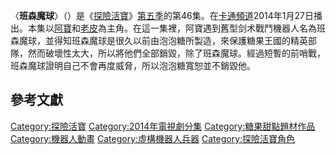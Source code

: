 {{expand|time=2015-05-21T01:53:41+00:00}}

{{noteTA
|G1=Adventure Time
}}
{{Infobox television episode
| title        = 班森魔球
| series       = [[探險活寶|探險活寶]]
| season       = 5
| episode      = 46
| production   = 1014-156
| story        = {{le|肯特·奧斯本|Kent Osborne}}<br />[[潘得頓·沃德|潘得頓·沃德]]<br>傑克·彭達維斯<br>{{le|亞當·武藤|Adam Muto}}
| writer       = {{le|安迪·里斯諾|Andy Ristaino}}<br>{{le|科爾·桑切茲|Cole Sanchez}}
| director     = 伊莉莎白·伊藤<small>(監督)</small><br />{{le|尼克·詹寧斯|Nick Jennings (artist)}}<small>(美術)</small>
| airdate      = {{Start date|2014|1|27}}
| music        =  
| guests       = 
*[[睿恩·威爾遜|睿恩·威爾遜]]飾演班森魔球
| length       = 11分鐘
| prev         = [[草劍傳奇|草劍傳奇]]
| next         = [[父女之戰|父女之戰]]
| episode list = 
{{Infobox Adventure Time season 5 episode list}}
<br>[[探險活寶各集列表|探險活寶各集列表]]
}}
〈'''班森魔球'''〉（{{lang-en|''Rattleballs''}}）是《[[探險活寶|探險活寶]]》[[探險活寶_(第五季)|第五季]]的第46集。在[[卡通頻道|卡通頻道]]2014年1月27日播出。本集以[[阿寶·馬頓斯|阿寶]]和[[酷狗老皮|老皮]]為主角。在這一集裡，阿寶遇到舊型剑术戰鬥機器人名為班森魔球，並得知班森魔球是很久以前由泡泡糖所製造，來保護糖果王國的精英部隊，然而破壞性太大，所以將他們全部銷毀，除了班森魔球。經過短暫的前哨戰，班森魔球證明自己不會再度威脅，所以泡泡糖寬恕並不銷毀他。


<!--==劇情==
AAfter his breakup with Flame Princess, Finn vows to do whatever Princess Bubblegum wishes. Soon, however, he becomes a burden, and Bubblegum orders Finn to take some time off and rest. Finn wanders to the junkyard, where he is saved from a collapse of garbage by a mysterious swordsman. They soon duel, but Finn is quickly defeated. However, after Finn shows remarkable bravery in defeat, the mysterious swordsman spares him, but heavily criticizes his dueling skills.

The mysterious being is introduced as Rattleballs (voiced by [[Rainn_Wilson|Rainn Wilson]]), a hybrid gumball and robot warrior. He eventually agrees to take Finn on as his sword appreciative, and tells him about his past; he was originally a member of an elite police force created by Princess Bubblegum to patrol the Candy Kingdom, but once crime was largely eliminated, the robots became extremely violent and took to illegal [[street_fighting|street fighting]]. Bubblegum disbanded the entire contingent, although Rattleballs escaped and has been living in the junkyard ever since.

Finn, torn between loyalty to the princess and his newfound sword master, eventually tells Bubblegum due to his chivalric code of honor. Bubblegum orders her banana guards to arrest Rattleballs, although he easily—though non lethally—defeats the entire police force. Bubblegum, realizing that Rattleballs may not be a threat, pretends to decommission the robot, but allows him to patrol the city at night, fighting crime.

==Production==
[[Image:Rainn_Wilson_2011_Shankbone.JPG|thumb]] as the titular Rattleballs.]]
"Rattleballs" was written and storyboarded by [[Andy_Ristaino|Andy Ristaino]] and Cole Sanchez, from a story by [[Kent_Osborne|Kent Osborne]], [[Pendleton_Ward|Pendleton Ward]], Jack Pendarvis, and Adam Muto. Art direction was handled by Nick Jennings, whereas supervising direction was helmed by Elizabeth Ito.<ref name=episodecredits>{{cite episode| title=Rattleballs| series=Adventure Time| serieslink=|credits = Elizabeth Ito & Nick Jennings (directors); Andy Ristaino & Cole Sanchez (writers) | network = [[Cartoon_Network|Cartoon Network]] |airdate=January 27, 2014 | season = 5 | number = 46}}</ref> Ward and Ristaino worked on developing the look for Rattleballs.<ref name=tumblrking/><ref name=skronked/> Initially, Ristaino wanted Finn to have a sword that would "talk back to him and insult his swordsmanship", although this idea was later scrapped because of the introduction of the grass sword in the previous episode.<ref name=skronked>{{cite web|last=Ristaino|first=Andy|title=Early 'Rattleballs' Concept Stuff|url=http://skronked.tumblr.com/post/74838092894/heres-some-early-rattleballs-concept-stuff-that|publisher=[[Tumblr|Tumblr]]|accessdate=January 29, 2014|date=January 28, 2014}}</ref>

Lead character designer Matt Forsythe helped develop the look for the "medieval banana guards"—who had originally appeared in the early episode "The Vault"—a task he later called "fun".<ref name=tumblrking>{{cite web|last=''Adventure Time'' crew|title=When I was a young robot, I went horseback riding...|url=http://kingofooo.tumblr.com/post/74898293774/when-i-was-a-young-robot-i-went-horseback-riding|publisher=[[Tumblr|Tumblr]]|accessdate=January 29, 2014|date=January 28, 2014}}</ref> Forsythe also modeled one of the banana guards after Chris, a 14 year old who had voiced a character in the episode "[[Root_Beer_Guy|Root Beer Guy]]" by means of the [[Make-A-Wish_Foundation|Make-A-Wish Foundation]].<ref>{{cite web|last=Forsythe|first=Matt|title=Chris, Honorary Banana Guard|url=http://instagram.com/p/jsjU79jAO0/|publisher=[[Instagram|Instagram]]|accessdate=April 20, 2014|date=January 2014}}</ref>

The episode guest stars [[Rainn_Wilson|Rainn Wilson]] as the titular character. Wilson, a reported fan of the show, brought his son Walter to the recording session because he too was a fan. Both DiMaggio and Shada were excited to meet and work with WIlson, both being fans of the American television series ''[[The_Office_(U.S._TV_series)|The Office]]'' in which Wilson played the character [[Dwight_Schrute|Dwight Schrute]]; DiMaggio later noted that, "He was kind of geeking out on us, and [Jeremy and I] were kind of geeking out on them."<ref>{{cite web|last=Cartoon Network|title=Adventure Time Live Video Q&A with Jeremy Shada and John DiMaggio {{!}} Cartoon Network|url=http://www.youtube.com/watch?v=MwLhx38PRDA|publisher=[[YouTube|YouTube]]|accessdate=January 29, 2014|date=January 28, 2014}}</ref>

==Reception==
"Rattleballs" aired on January 27, 2014 on [[Cartoon_Network|Cartoon Network]]. The episode was watched by 2.213 million viewers, and received a 0.5 rating in the 18–49 demographic [[Nielsen_rating|Nielsen household rating]]. Nielsen ratings are [[audience_measurement|audience measurement]] systems that determine the audience size and composition of [[broadcast_programming|television programming]] in the United States, which means that the episode was seen by 0.5 percent of all 18- to 49-year-olds at the time of the broadcast. The episode was the 70th most-watched cable program in the 18–49 demographic on the night it aired.<ref>{{cite web|last=Kondolojy|first=Amanda|title=Monday Cable Ratings: 'Monday Night RAW' Tops Night + 'Love & Hip Hop', 'Fast N Loud', 'Single Ladies' & More|url=http://tvbythenumbers.zap2it.com/2014/01/28/monday-cable-ratings-monday-night-raw-tops-night-love-hip-hop-fast-n-loud-single-ladies-more/232423/|work=[[TV_by_the_Numbers|TV by the Numbers]]|publisher=[[Zap2it|Zap2it]]|accessdate=January 28, 2014|archiveurl=https://web.archive.org/web/20140128230637/http://tvbythenumbers.zap2it.com/2014/01/28/monday-cable-ratings-monday-night-raw-tops-night-love-hip-hop-fast-n-loud-single-ladies-more/232423/|archivedate=January 28, 2014|date=January 28, 2014|deadurl=no}}</ref>

Oliver Sava of ''[[The_A.V._Club|The A.V. Club]]'' awarded the episode an "A–", calling it "a particularly exceptional debut" for the titular character.<ref name=avclub/> Sava felt that the episode was good because it featured "hilarious voice work from Rainn Wilson as Rattleballs, dynamic action sequences, […] a story that expands on Ooo mythology, […] but most importantly, it uses the new cast member to expand Finn and PB’s characters."<ref name=avclub/> In the end, he noted that "Rattleballs" was an entry that had multiple levels of delivery.<ref name=avclub>{{cite web|last=Sava|first=Oliver|title=Adventure Time: 'Rattleballs'|url=http://www.avclub.com/tvclub/rattleballs-107303|work=[[The_A.V._Club|The A.V. Club]]|publisher=[[The_Onion|The Onion]]|accessdate=April 19, 2014|date=January 27, 2014}}</ref>-->

==參考文獻==
{{Reflist|2}}

{{探險活寶}}

[[Category:探險活寶|Category:探險活寶]]
[[Category:2014年電視劇分集|Category:2014年電視劇分集]]
[[Category:糖果甜點題材作品|Category:糖果甜點題材作品]]
[[Category:機器人動畫|Category:機器人動畫]]
[[Category:虛構機器人兵器|Category:虛構機器人兵器]]
[[Category:探險活寶角色|Category:探險活寶角色]]
